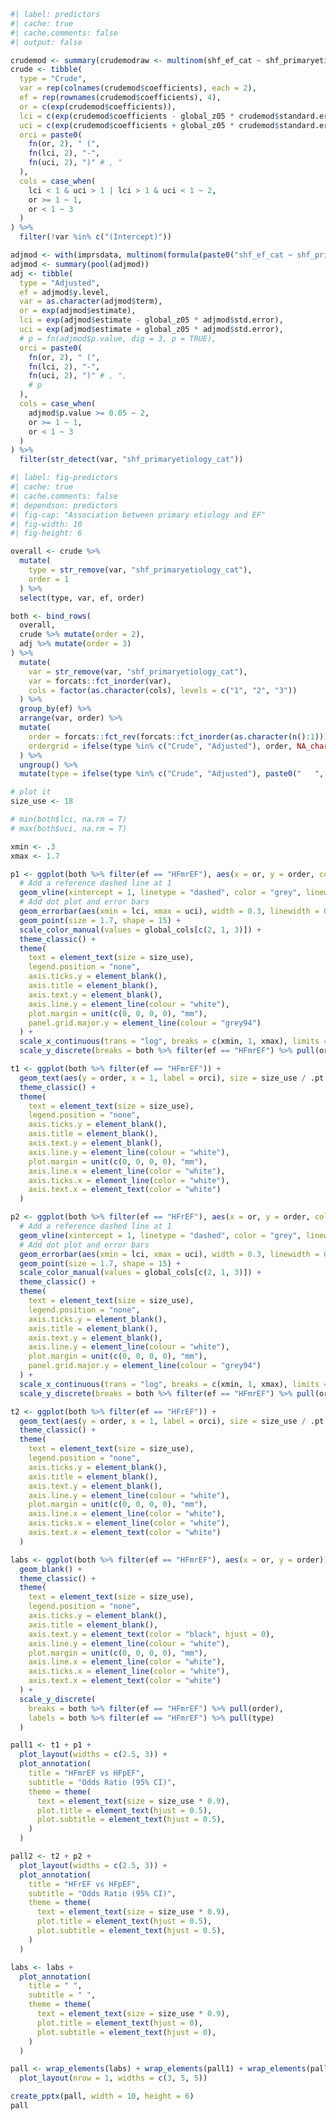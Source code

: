 ```r
#| label: predictors
#| cache: true
#| cache.comments: false
#| output: false

crudemod <- summary(crudemodraw <- multinom(shf_ef_cat ~ shf_primaryetiology_cat, data = rsdata))
crude <- tibble(
  type = "Crude",
  var = rep(colnames(crudemod$coefficients), each = 2),
  ef = rep(rownames(crudemod$coefficients), 4),
  or = c(exp(crudemod$coefficients)),
  lci = c(exp(crudemod$coefficients - global_z05 * crudemod$standard.errors)),
  uci = c(exp(crudemod$coefficients + global_z05 * crudemod$standard.errors)),
  orci = paste0(
    fn(or, 2), " (",
    fn(lci, 2), "-",
    fn(uci, 2), ")" # , "
  ),
  cols = case_when(
    lci < 1 & uci > 1 | lci > 1 & uci < 1 ~ 2,
    or >= 1 ~ 1,
    or < 1 ~ 3
  )
) %>%
  filter(!var %in% c("(Intercept)"))

adjmod <- with(imprsdata, multinom(formula(paste0("shf_ef_cat ~ shf_primaryetiology_cat + ", paste(modvars, collapse = " + ")))))
adjmod <- summary(pool(adjmod))
adj <- tibble(
  type = "Adjusted",
  ef = adjmod$y.level,
  var = as.character(adjmod$term),
  or = exp(adjmod$estimate),
  lci = exp(adjmod$estimate - global_z05 * adjmod$std.error),
  uci = exp(adjmod$estimate + global_z05 * adjmod$std.error),
  # p = fn(adjmod$p.value, dig = 3, p = TRUE),
  orci = paste0(
    fn(or, 2), " (",
    fn(lci, 2), "-",
    fn(uci, 2), ")" # , ",
    # p
  ),
  cols = case_when(
    adjmod$p.value >= 0.05 ~ 2,
    or >= 1 ~ 1,
    or < 1 ~ 3
  )
) %>%
  filter(str_detect(var, "shf_primaryetiology_cat"))
```

```r
#| label: fig-predictors
#| cache: true
#| cache.comments: false
#| dependson: predictors
#| fig-cap: "Association between primary etiology and EF"
#| fig-width: 10
#| fig-height: 6

overall <- crude %>%
  mutate(
    type = str_remove(var, "shf_primaryetiology_cat"),
    order = 1
  ) %>%
  select(type, var, ef, order)

both <- bind_rows(
  overall,
  crude %>% mutate(order = 2),
  adj %>% mutate(order = 3)
) %>%
  mutate(
    var = str_remove(var, "shf_primaryetiology_cat"),
    var = forcats::fct_inorder(var),
    cols = factor(as.character(cols), levels = c("1", "2", "3"))
  ) %>%
  group_by(ef) %>%
  arrange(var, order) %>%
  mutate(
    order = forcats::fct_rev(forcats::fct_inorder(as.character(n():1))),
    ordergrid = ifelse(type %in% c("Crude", "Adjusted"), order, NA_character_)
  ) %>%
  ungroup() %>%
  mutate(type = ifelse(type %in% c("Crude", "Adjusted"), paste0("   ", type), paste0(type, " vs Other")))

# plot it
size_use <- 18

# min(both$lci, na.rm = T)
# max(both$uci, na.rm = T)

xmin <- .3
xmax <- 1.7

p1 <- ggplot(both %>% filter(ef == "HFmrEF"), aes(x = or, y = order, color = cols)) +
  # Add a reference dashed line at 1
  geom_vline(xintercept = 1, linetype = "dashed", color = "grey", linewidth = 0.6) +
  # Add dot plot and error bars
  geom_errorbar(aes(xmin = lci, xmax = uci), width = 0.3, linewidth = 0.3) +
  geom_point(size = 1.7, shape = 15) +
  scale_color_manual(values = global_cols[c(2, 1, 3)]) +
  theme_classic() +
  theme(
    text = element_text(size = size_use),
    legend.position = "none",
    axis.ticks.y = element_blank(),
    axis.title = element_blank(),
    axis.text.y = element_blank(),
    axis.line.y = element_line(colour = "white"),
    plot.margin = unit(c(0, 0, 0, 0), "mm"),
    panel.grid.major.y = element_line(colour = "grey94")
  ) +
  scale_x_continuous(trans = "log", breaks = c(xmin, 1, xmax), limits = c(xmin, xmax)) +
  scale_y_discrete(breaks = both %>% filter(ef == "HFmrEF") %>% pull(ordergrid))

t1 <- ggplot(both %>% filter(ef == "HFmrEF")) +
  geom_text(aes(y = order, x = 1, label = orci), size = size_use / .pt * 0.8) +
  theme_classic() +
  theme(
    text = element_text(size = size_use),
    legend.position = "none",
    axis.ticks.y = element_blank(),
    axis.title = element_blank(),
    axis.text.y = element_blank(),
    axis.line.y = element_line(colour = "white"),
    plot.margin = unit(c(0, 0, 0, 0), "mm"),
    axis.line.x = element_line(color = "white"),
    axis.ticks.x = element_line(color = "white"),
    axis.text.x = element_text(color = "white")
  )

p2 <- ggplot(both %>% filter(ef == "HFrEF"), aes(x = or, y = order, color = cols)) +
  # Add a reference dashed line at 1
  geom_vline(xintercept = 1, linetype = "dashed", color = "grey", linewidth = 0.6) +
  # Add dot plot and error bars
  geom_errorbar(aes(xmin = lci, xmax = uci), width = 0.3, linewidth = 0.3) +
  geom_point(size = 1.7, shape = 15) +
  scale_color_manual(values = global_cols[c(2, 1, 3)]) +
  theme_classic() +
  theme(
    text = element_text(size = size_use),
    legend.position = "none",
    axis.ticks.y = element_blank(),
    axis.title = element_blank(),
    axis.text.y = element_blank(),
    axis.line.y = element_line(colour = "white"),
    plot.margin = unit(c(0, 0, 0, 0), "mm"),
    panel.grid.major.y = element_line(colour = "grey94")
  ) +
  scale_x_continuous(trans = "log", breaks = c(xmin, 1, xmax), limits = c(xmin, xmax)) +
  scale_y_discrete(breaks = both %>% filter(ef == "HFmrEF") %>% pull(ordergrid))

t2 <- ggplot(both %>% filter(ef == "HFrEF")) +
  geom_text(aes(y = order, x = 1, label = orci), size = size_use / .pt * 0.8) +
  theme_classic() +
  theme(
    text = element_text(size = size_use),
    legend.position = "none",
    axis.ticks.y = element_blank(),
    axis.title = element_blank(),
    axis.text.y = element_blank(),
    axis.line.y = element_line(colour = "white"),
    plot.margin = unit(c(0, 0, 0, 0), "mm"),
    axis.line.x = element_line(color = "white"),
    axis.ticks.x = element_line(color = "white"),
    axis.text.x = element_text(color = "white")
  )

labs <- ggplot(both %>% filter(ef == "HFmrEF"), aes(x = or, y = order)) +
  geom_blank() +
  theme_classic() +
  theme(
    text = element_text(size = size_use),
    legend.position = "none",
    axis.ticks.y = element_blank(),
    axis.title = element_blank(),
    axis.text.y = element_text(color = "black", hjust = 0),
    axis.line.y = element_line(colour = "white"),
    plot.margin = unit(c(0, 0, 0, 0), "mm"),
    axis.line.x = element_line(color = "white"),
    axis.ticks.x = element_line(color = "white"),
    axis.text.x = element_text(color = "white")
  ) +
  scale_y_discrete(
    breaks = both %>% filter(ef == "HFmrEF") %>% pull(order),
    labels = both %>% filter(ef == "HFmrEF") %>% pull(type)
  )

pall1 <- t1 + p1 +
  plot_layout(widths = c(2.5, 3)) +
  plot_annotation(
    title = "HFmrEF vs HFpEF",
    subtitle = "Odds Ratio (95% CI)",
    theme = theme(
      text = element_text(size = size_use * 0.9),
      plot.title = element_text(hjust = 0.5),
      plot.subtitle = element_text(hjust = 0.5),
    )
  )

pall2 <- t2 + p2 +
  plot_layout(widths = c(2.5, 3)) +
  plot_annotation(
    title = "HFrEF vs HFpEF",
    subtitle = "Odds Ratio (95% CI)",
    theme = theme(
      text = element_text(size = size_use * 0.9),
      plot.title = element_text(hjust = 0.5),
      plot.subtitle = element_text(hjust = 0.5),
    )
  )

labs <- labs +
  plot_annotation(
    title = " ",
    subtitle = " ",
    theme = theme(
      text = element_text(size = size_use * 0.9),
      plot.title = element_text(hjust = 0),
      plot.subtitle = element_text(hjust = 0),
    )
  )

pall <- wrap_elements(labs) + wrap_elements(pall1) + wrap_elements(pall2) +
  plot_layout(nrow = 1, widths = c(3, 5, 5))

create_pptx(pall, width = 10, height = 6)
pall
```
